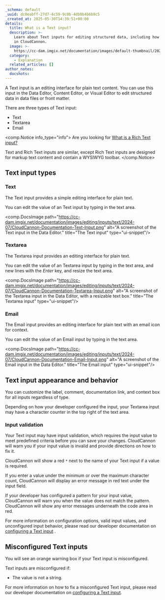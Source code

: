 ```yaml
---
_schema: default
_uuid: dc0eabff-27d7-4c59-9c0b-4db0b4b6b9c5
_created_at: 2025-05-30T14:39:51+00:00
details:
  title: What is a Text input?
  description: >-
    Learn about Text inputs for editing structured data, including how they work
    in CloudCannon.
  image: >-
    https://cc-dam.imgix.net/documentation/images/default-thumbnail/2023-Q4/CloudCannon-Documentation-Thumbnail.png
  category:
    - Explanation
  related_articles: []
author_notes:
  docshots:
---
```

A Text input is an editing interface for plain text content. You can use this input in the Data Editor, Content Editor, or Visual Editor to edit structured data in data files or front matter.

There are three types of Text input:

* Text
* Textarea
* Email

<comp.Notice info_type="info">
  Are you looking for [What is a Rich Text input?](/documentation/articles/what-is-a-rich-text-input/)

  Text and Rich Text inputs are similar, except Rich Text inputs are designed for markup text content and contain a WYSIWYG toolbar.
</comp.Notice>

## Text input types

### Text

The Text input provides a simple editing interface for plain text.

You can edit the value of an Text input by typing in the text area.

<comp.DocsImage path="https://cc-dam.imgix.net/documentation/images/editing/inputs/text/2024-07/CloudCannon-Documentation-Text-Input.png" alt="A screenshot of the Text input in the Data Editor." title="The Text input" type="ui-snippet"/>

### Textarea

The Textarea input provides an editing interface for plain text.

You can edit the value of an Textarea input by typing in the text area, and new lines with the *Enter* key, and resize the text area.

<comp.DocsImage path="https://cc-dam.imgix.net/documentation/images/editing/inputs/text/2024-07/CloudCannon-Documentation-Textarea-Input.png" alt="A screenshot of the Textarea input in the Data Editor, with a resizable text box." title="The Textarea input" type="ui-snippet"/>

### Email

The Email input provides an editing interface for plain text with an email icon for context.

You can edit the value of an Email input by typing in the text area.

<comp.DocsImage path="https://cc-dam.imgix.net/documentation/images/editing/inputs/text/2024-07/CloudCannon-Documentation-Email-Input.png" alt="A screenshot of the Email input in the Data Editor." title="The Email input" type="ui-snippet"/>

## Text input appearance and behavior

You can customize the label, comment, documentation link, and context box for all inputs regardless of type.

Depending on how your developer configured the input, your Textarea input may have a character counter in the top right of the text area.

### Input validation

Your Text input may have input validation, which requires the input value to meet predefined criteria before you can save your changes. CloudCannon will warn you if your input value is invalid and provide directions on how to fix it.

CloudCannon will show a red `*` next to the name of your Text input if a value is required.

If you enter a value under the minimum or over the maximum character count, CloudCannon will display an error message in red text under the input field.

If your developer has configured a pattern for your input value, CloudCannon will warn you when the value does not match the pattern. CloudCannon will show any error messages underneath the code area in red.

For more information on configuration options, valid input values, and unconfigured input behavior, please read our developer documentation on [configuring a Text input](/documentation/articles/configure-a-text-input/) .

## Misconfigured Text inputs

You will see an orange warning box if your Text input is misconfigured.

Text inputs are misconfigured if:

* The value is not a string.

For more information on how to fix a misconfigured Text input, please read our developer documentation on [configuring a Text input](/documentation/articles/configure-a-text-input/).